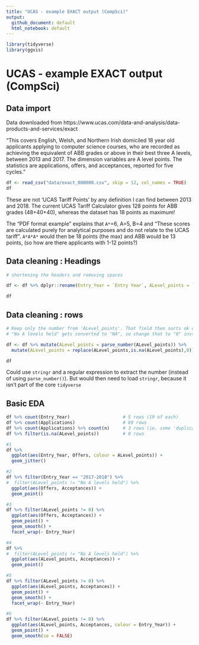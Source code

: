 ```yaml
---
title: "UCAS - example EXACT output (CompSci)"
output:
  github_document: default
  html_notebook: default
---
```


```r
library(tidyverse)
library(ggvis)
```

# UCAS - example EXACT output (CompSci)
## Data import

Data downloaded from https://www.ucas.com/data-and-analysis/data-products-and-services/exact

"This covers English, Welsh, and Northern Irish domiciled 18 year old applicants applying to computer science courses, who are recorded as achieving the equivalent of ABB grades or above in their best three A levels, between 2013 and 2017. The dimension variables are A level points. The statistics are applications, offers, and acceptances, reported for five cycles."


```r
df <- read_csv("data/exact_000000.csv", skip = 12, col_names = TRUE)   # exclude explanation rows
df
```

These are not 'UCAS Tariff Points' by any definition I can find between 2013 and 2018. The current UCAS Tariff Calculator gives 128 points for ABB grades (48+40+40), whereas the dataset has 18 points as maximum!

The "PDF format example" explains that `A*`=6, A=5, B=4 and "These scores are calculated purely for analytical purposes and do not relate to the UCAS tariff". `A*A*A*` would then be 18 points (the max) and ABB would be 13 points, (so how are there applicants with 1-12 points?)


## Data cleaning : Headings

```r
# shortening the headers and removing spaces

df <- df %>% dplyr::rename(Entry_Year = `Entry Year`, ALevel_points = `Achieved A level point score`, Applications = `Number of Applications`, Offers = `Number of Offers as-at 30 June`, Acceptances = `Number of Acceptances`)

df
```


## Data cleaning : rows

```r
# Keep only the number from 'ALevel_points'. That field then sorts ok on a chart axis
# "No A levels held" gets converted to "NA", so change that to "0" instead

df <- df %>% mutate(ALevel_points = parse_number(ALevel_points)) %>% 
  mutate(ALevel_points = replace(ALevel_points,is.na(ALevel_points),0))

df
```

Could use `stringr` and a regular expression to extract the number (instead of using `parse_number()`). But would then need to load `stringr`, because it isn't part of the core `tidyverse`


## Basic EDA

```r
df %>% count(Entry_Year)                    # 5 rows (19 of each)
df %>% count(Applications)                  # 89 rows
df %>% count(Applications) %>% count(n)     # 3 rows (ie. some 'duplications' in 95 rows. Not relevant)
df %>% filter(is.na(ALevel_points))         # 0 rows
```

```r
#1
df %>%
  ggplot(aes(Entry_Year, Offers, colour = ALevel_points)) +
  geom_jitter()

#2
df %>% filter(Entry_Year == "2017-2018") %>%
#  filter(ALevel_points != "No A levels held") %>% 
  ggplot(aes(Offers, Acceptances)) +
  geom_point()

#3
df %>% filter(ALevel_points != 0) %>% 
  ggplot(aes(Offers, Acceptances)) +
  geom_point() +
  geom_smooth() +
  facet_wrap(~ Entry_Year)

#4
df %>%
#  filter(ALevel_points != "No A levels held") %>% 
  ggplot(aes(ALevel_points, Acceptances)) +
  geom_point()

#5
df %>% filter(ALevel_points != 0) %>% 
  ggplot(aes(ALevel_points, Acceptances)) +
  geom_point() +
  geom_smooth() +
  facet_wrap(~ Entry_Year)

#6
df %>% filter(ALevel_points != 0) %>% 
  ggplot(aes(ALevel_points, Acceptances, colour = Entry_Year)) +
  geom_point() +
  geom_smooth(se = FALSE)
```




